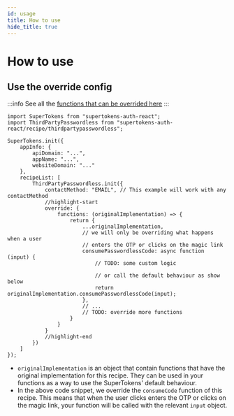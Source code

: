 ```yaml
---
id: usage
title: How to use
hide_title: true
---
```



# How to use

## Use the override config

:::info
See all the [functions that can be overrided here](https://supertokens.com/docs/auth-react/modules/recipe_thirdpartypasswordless.html#RecipeInterface)
:::

<FrontendSDKTabs>
<TabItem value="reactjs">

```tsx
import SuperTokens from "supertokens-auth-react";
import ThirdPartyPasswordless from "supertokens-auth-react/recipe/thirdpartypasswordless";

SuperTokens.init({
    appInfo: {
        apiDomain: "...",
        appName: "...",
        websiteDomain: "..."
    },
    recipeList: [
        ThirdPartyPasswordless.init({
            contactMethod: "EMAIL", // This example will work with any contactMethod
            //highlight-start
            override: {
                functions: (originalImplementation) => {
                    return {
                        ...originalImplementation,
                        // we will only be overriding what happens when a user
                        // enters the OTP or clicks on the magic link
                        consumePasswordlessCode: async function (input) {
                            // TODO: some custom logic

                            // or call the default behaviour as show below
                            return originalImplementation.consumePasswordlessCode(input);
                        },
                        // ...
                        // TODO: override more functions
                    }
                }
            }
            //highlight-end
        })
    ]
});
```
</TabItem>
</FrontendSDKTabs>

- `originalImplementation` is an object that contain functions that have the original implementation for this recipe. They can be used in your functions as a way to use the SuperTokens' default behaviour.
- In the above code snippet, we override the `consumeCode` function of this recipe. This means that when the user clicks enters the OTP or clicks on the magic link, your function will be called with the relevant `input` object.